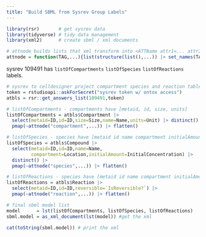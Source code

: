 ```yaml
---
title: "Build SBML from Sysrev Group Labels"
---
```


```r
library(rsr)       # get sysrev data
library(tidyverse) # tidy data management
library(xml2)      # create sbml / xml documents

# attnode builds lists that xml transform into <ATTName attr1=... attr2=.../>
attnode = function(TAG,...){list(structure(list(),...)) |> set_names(TAG)}
```

sysrev 109491 has `listOfCompartments` `listOfSpecies` `listOfReactions` labels.
```r
# sysrev to celldesigner project compartment species and reaction tables
token = rstudioapi::askForSecret("sysrev token w/ ontox access")
atbls = rsr::get_answers_list(109491,token)

# listOfCompartments - compartments have [metaid, id, size, units]
listOfCompartments = atbls$Compartment |> 
  select(metaid=ID,id=ID,size=Size,name=Name,units=Unit) |> distinct() |> 
  pmap(~attnode("compartment",...)) |> flatten()

# listOfSpecies - species have [metaid id name compartment initialAmount]
listOfSpecies = atbls$Compound |> 
  select(metaid=ID,id=ID,name=Name,
         compartment=Location,initialAmount=InitialConcentration) |> 
  distinct() |> 
  pmap(~attnode("species",...)) |> flatten()

# listOfReactions - species have [metaid id name compartment initialAmount]
listOfReactions = atbls$Reaction |> 
  select(metaid=ID,id=ID,reversible=`IsReversible?`) |> 
  pmap(~attnode("reaction",...)) |> flatten()

# final sbml model list
model      = lst(listOfCompartments, listOfSpecies, listOfReactions) 
sbml.model = as_xml_document(lst(model)) #get the xml

cat(toString(sbml.model)) # print the xml
```











